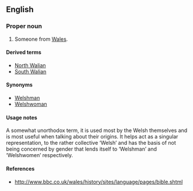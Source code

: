 ==English==

===Proper noun===
{{en-Proper noun|Welsh}}

# Someone from [[Wales]].

====Derived terms====
* [[North Walian]]
* [[South Walian]]

====Synonyms====
* [[Welshman]]
* [[Welshwoman]]

====Usage notes====
A somewhat unorthodox term, it is used most by the Welsh themselves and is most useful when talking about their origins. It helps act as a singular representation, to the rather collective ‘Welsh’ and has the basis of not being concerned by gender that lends itself to ‘Welshman’ and ‘Welshwomen’ respectively.

====References====
* http://www.bbc.co.uk/wales/history/sites/language/pages/bible.shtml
